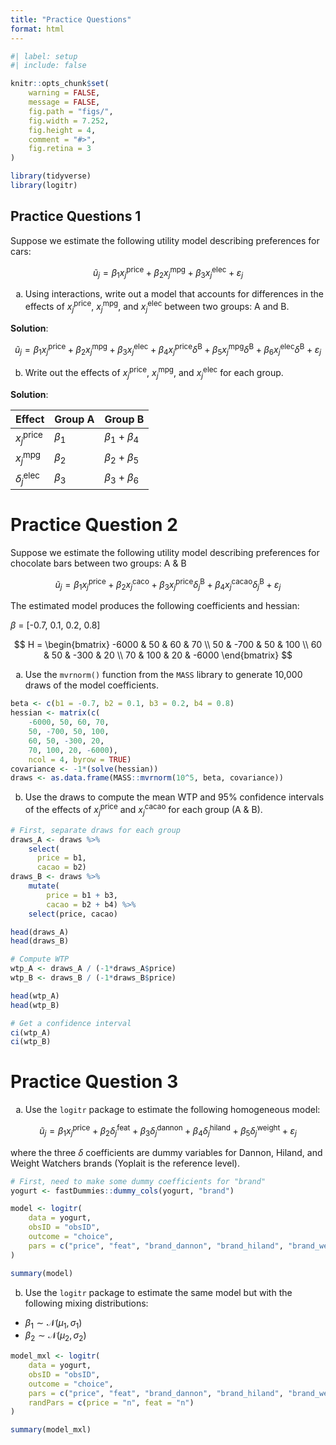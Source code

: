 ```yaml
---
title: "Practice Questions"
format: html
---
```


```r
#| label: setup
#| include: false

knitr::opts_chunk$set(
    warning = FALSE,
    message = FALSE,
    fig.path = "figs/",
    fig.width = 7.252,
    fig.height = 4,
    comment = "#>",
    fig.retina = 3
)

library(tidyverse)
library(logitr)
```

## Practice Questions 1

Suppose we estimate the following utility model describing preferences for cars:

$$
\tilde{u}_j = \beta_1 x_j^{\mathrm{price}} + \beta_2 x_j^{\mathrm{mpg}} + \beta_3 x_j^{\mathrm{elec}} + \varepsilon_j
$$

a) Using interactions, write out a model that accounts for differences in the effects of $x_j^{\mathrm{price}}$, $x_j^{\mathrm{mpg}}$, and $x_j^{\mathrm{elec}}$ between two groups: A and B.

**Solution**:

$$
\tilde{u}_j = \beta_1 x_j^{\mathrm{price}} + \beta_2 x_j^{\mathrm{mpg}} + \beta_3 x_j^{\mathrm{elec}} + \beta_4 x_j^{\mathrm{price}}\delta^\mathrm{B} + \beta_5 x_j^{\mathrm{mpg}}\delta^\mathrm{B} + \beta_6 x_j^{\mathrm{elec}}\delta^\mathrm{B} + \varepsilon_j
$$

b) Write out the effects of $x_j^{\mathrm{price}}$, $x_j^{\mathrm{mpg}}$, and $x_j^{\mathrm{elec}}$ for each group.

**Solution**:

Effect |Group A | Group B 
-------|--------|--------
$x_j^\mathrm{price}$ | $\beta_1$ | $\beta_1 + \beta_4$ 
$x_j^\mathrm{mpg}$ | $\beta_2$ | $\beta_2 + \beta_5$ 
$\delta_j^\mathrm{elec}$ | $\beta_3$ | $\beta_3 + \beta_6$ 



# Practice Question 2

Suppose we estimate the following utility model describing preferences for chocolate bars between two groups: A & B

$$
\tilde{u}_j = \beta_1 x_j^{\mathrm{price}} + \beta_2 x_j^{\mathrm{caco}} + \beta_3 x_j^{\mathrm{price}}\delta_j^{\mathrm{B}} + \beta_4 x_j^{\mathrm{cacao}}\delta_j^{\mathrm{B}} + \varepsilon_j
$$

The estimated model produces the following coefficients and hessian:

$\beta$ = [-0.7, 0.1, 0.2, 0.8]

$$
H =
\begin{bmatrix}
-6000 & 50 & 60 & 70
\\
50 & -700 & 50 & 100
\\
60 & 50 & -300 & 20
\\
70 & 100 & 20 & -6000
\end{bmatrix}
$$

a) Use the `mvrnorm()` function from the `MASS` library to generate 10,000 draws of the model coefficients.

```r
beta <- c(b1 = -0.7, b2 = 0.1, b3 = 0.2, b4 = 0.8) 
hessian <- matrix(c(
    -6000, 50, 60, 70,
    50, -700, 50, 100,
    60, 50, -300, 20,
    70, 100, 20, -6000), 
    ncol = 4, byrow = TRUE)
covariance <- -1*(solve(hessian))
draws <- as.data.frame(MASS::mvrnorm(10^5, beta, covariance))
```

b) Use the draws to compute the mean WTP and 95% confidence intervals of the effects of $x_j^{\mathrm{price}}$ and $x_j^{\mathrm{cacao}}$ for each group (A & B).

```r
# First, separate draws for each group
draws_A <- draws %>% 
    select(
      price = b1,
      cacao = b2)
draws_B <- draws %>% 
    mutate(
        price = b1 + b3, 
        cacao = b2 + b4) %>% 
    select(price, cacao)

head(draws_A)
head(draws_B)

# Compute WTP
wtp_A <- draws_A / (-1*draws_A$price)
wtp_B <- draws_B / (-1*draws_B$price)

head(wtp_A)
head(wtp_B)

# Get a confidence interval
ci(wtp_A)
ci(wtp_B)
```



# Practice Question 3

a) Use the `logitr` package to estimate the following homogeneous model:

$$
\tilde{u}_j = \beta_1 x_j^{\mathrm{price}} + \beta_2 \delta_j^{\mathrm{feat}} + \beta_3 \delta_j^{\mathrm{dannon}} + \beta_4 \delta_j^{\mathrm{hiland}} + 
\beta_5 \delta_j^{\mathrm{weight}} + \varepsilon_j
$$

where the three $\delta$ coefficients are dummy variables for Dannon, Hiland, and Weight Watchers brands (Yoplait is the reference level).

```r
# First, need to make some dummy coefficients for "brand"
yogurt <- fastDummies::dummy_cols(yogurt, "brand")

model <- logitr(
    data = yogurt, 
    obsID = "obsID", 
    outcome = "choice",
    pars = c("price", "feat", "brand_dannon", "brand_hiland", "brand_weight")
)

summary(model)
```

b) Use the `logitr` package to estimate the same model but with the following mixing distributions:

- $\beta_1 \sim \mathcal{N} (\mu_1, \sigma_1)$
- $\beta_2 \sim \mathcal{N} (\mu_2, \sigma_2)$

```r
model_mxl <- logitr(
    data = yogurt, 
    obsID = "obsID", 
    outcome = "choice",
    pars = c("price", "feat", "brand_dannon", "brand_hiland", "brand_weight"),
    randPars = c(price = "n", feat = "n")
)

summary(model_mxl)
```
